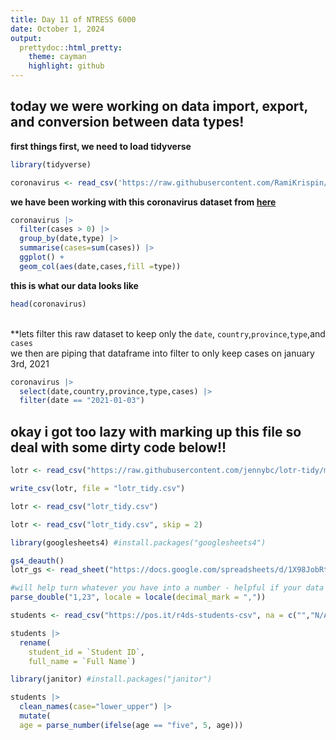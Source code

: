 ```yaml
---
title: Day 11 of NTRESS 6000
date: October 1, 2024
output: 
  prettydoc::html_pretty:
    theme: cayman
    highlight: github
---
```


## today we were working on data import, export, and conversion between data types! 

**first things first, we need to load tidyverse** <br>
``` r
library(tidyverse)

coronavirus <- read_csv('https://raw.githubusercontent.com/RamiKrispin/coronavirus/master/csv/coronavirus.csv')
```
**we have been working with this coronavirus dataset from [here](https://github.com/owid/covid-19-data)** <br> 
``` r
coronavirus |> 
  filter(cases > 0) |> 
  group_by(date,type) |> 
  summarise(cases=sum(cases)) |> 
  ggplot() + 
  geom_col(aes(date,cases,fill =type))
```

**this is what our data looks like** <br> 
``` r
head(coronavirus)
```

<br> 
**lets filter this raw dataset to keep only the `date`, `country`,`province`,`type`,and `cases` <br> 
we then are piping that dataframe into filter to only keep cases on january 3rd, 2021 

``` r
coronavirus |> 
  select(date,country,province,type,cases) |> 
  filter(date == "2021-01-03")
```

## okay i got too lazy with marking up this file so deal with some dirty code below!! 

``` r
lotr <- read_csv("https://raw.githubusercontent.com/jennybc/lotr-tidy/master/data/lotr_tidy.csv")
```

``` r
write_csv(lotr, file = "lotr_tidy.csv")

lotr <- read_csv("lotr_tidy.csv")
```


```r
lotr <- read_csv("lotr_tidy.csv", skip = 2)
```



``` r
library(googlesheets4) #install.packages("googlesheets4")

gs4_deauth()
lotr_gs <- read_sheet("https://docs.google.com/spreadsheets/d/1X98JobRtA3JGBFacs_JSjiX-4DPQ0vZYtNl_ozqF6IE/edit#gid=754443596")
```


``` r
#will help turn whatever you have into a number - helpful if your data isnt read as numeric
parse_double("1,23", locale = locale(decimal_mark = ","))
```


``` r
students <- read_csv("https://pos.it/r4ds-students-csv", na = c("","N/A"))
```


``` r
students |> 
  rename(
    student_id = `Student ID`,
    full_name = `Full Name`)
```


``` r
library(janitor) #install.packages("janitor")

students |> 
  clean_names(case="lower_upper") |> 
  mutate(
  age = parse_number(ifelse(age == "five", 5, age)))
```

